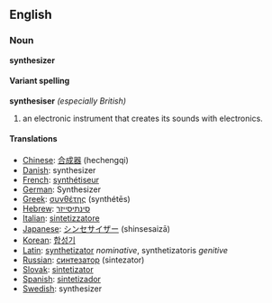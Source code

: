 ==English==

===Noun===
'''synthesizer'''
====Variant spelling====
'''synthesiser''' ''(especially British)''

#an electronic instrument that creates its sounds with electronics.

====Translations====
*[[Chinese]]: [[合成器]] (hechengqi)
*[[Danish]]: synthesizer
*[[French]]: [[synthétiseur]]
*[[German]]: Synthesizer
*[[Greek]]: [[συνθέτης]] (synthét&#275;s)
*[[Hebrew]]: [[סינתיסייזר]]
*[[Italian]]: [[sintetizzatore]]
*[[Japanese]]: [[シンセサイザー]] (shinsesaiz&#257;)
*[[Korean]]: [[합성기]]
*[[Latin]]: [[synthetizator]] ''nominative'', synthetizatoris ''genitive''
*[[Russian]]: [[синтезатор]] (sintezator)
*[[Slovak]]: [[sintetizator]]
*[[Spanish]]: [[sintetizador]]
*[[Swedish]]: synthesizer